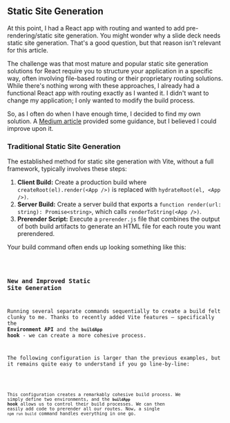 
## Static Site Generation

At this point, I had a React app with routing and wanted to add pre-rendering/static site
generation. You might wonder why a slide deck needs static site generation. That's a good question,
but that reason isn't relevant for this article.

The challenge was that most mature and popular static site generation solutions for React require
you to structure your application in a specific way, often involving file-based routing or their
proprietary routing solutions. While there's nothing wrong with these approaches, I already had a
functional React app with routing exactly as I wanted it. I didn't want to change my application; I
only wanted to modify the build process.

So, as I often do when I have enough time, I decided to find my own solution. A
[Medium article](https://medium.com/@singhdharmu89/how-to-implement-ssr-ssg-in-a-react-19-app-using-vite-with-react-router-dom-without-plugins-1646adce99c1)
provided some guidance, but I believed I could improve upon it.

### Traditional Static Site Generation

The established method for static site generation with Vite, without a full framework, typically
involves these steps:

1.  **Client Build:** Create a production build where `createRoot(el).render(<App />)` is replaced
    with `hydrateRoot(el, <App />)`.
2.  **Server Build:** Create a server build that exports a
    `function render(url: string): Promise<string>`, which calls `renderToString(<App />)`.
3.  **Prerender Script:** Execute a `prerender.js` file that combines the output of both build
    artifacts to generate an HTML file for each route you want prerendered.

Your build command often ends up looking something like this:

<Code code={example1} />

### New and Improved Static Site Generation

Running several separate commands sequentially to create a build felt clunky to me. Thanks to
recently added Vite features – specifically the **Environment API** and the **`buildApp` hook** - we
can create a more cohesive process.

The following configuration is larger than the previous examples, but it remains quite easy to
understand if you go line-by-line:

<Code code={example2} />

This configuration creates a remarkably cohesive build process. We simply define two environments,
and the **`buildApp` hook** allows us to control their build processes. We can then easily add code
to prerender all our routes. Now, a single `npm run build` command handles everything in one go.
